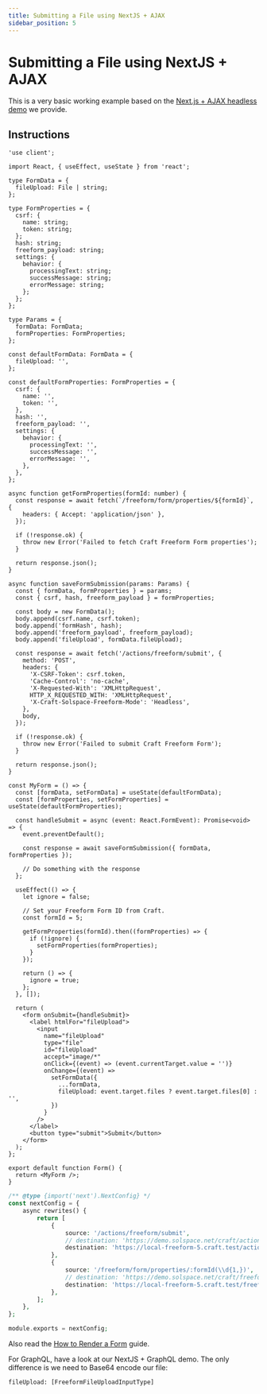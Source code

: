 ```yaml
---
title: Submitting a File using NextJS + AJAX
sidebar_position: 5
---
```




# Submitting a File using NextJS + AJAX

This is a very basic working example based on the [Next.js + AJAX headless demo](https://github.com/solspace/craft-freeform-demo-nextjs-ajax) we provide.

## Instructions

```tsx showLineNumbers
'use client';

import React, { useEffect, useState } from 'react';

type FormData = {
  fileUpload: File | string;
};

type FormProperties = {
  csrf: {
    name: string;
    token: string;
  };
  hash: string;
  freeform_payload: string;
  settings: {
    behavior: {
      processingText: string;
      successMessage: string;
      errorMessage: string;
    };
  };
};

type Params = {
  formData: FormData;
  formProperties: FormProperties;
};

const defaultFormData: FormData = {
  fileUpload: '',
};

const defaultFormProperties: FormProperties = {
  csrf: {
    name: '',
    token: '',
  },
  hash: '',
  freeform_payload: '',
  settings: {
    behavior: {
      processingText: '',
      successMessage: '',
      errorMessage: '',
    },
  },
};

async function getFormProperties(formId: number) {
  const response = await fetch(`/freeform/form/properties/${formId}`, {
    headers: { Accept: 'application/json' },
  });

  if (!response.ok) {
    throw new Error('Failed to fetch Craft Freeform Form properties');
  }

  return response.json();
}

async function saveFormSubmission(params: Params) {
  const { formData, formProperties } = params;
  const { csrf, hash, freeform_payload } = formProperties;

  const body = new FormData();
  body.append(csrf.name, csrf.token);
  body.append('formHash', hash);
  body.append('freeform_payload', freeform_payload);
  body.append('fileUpload', formData.fileUpload);

  const response = await fetch('/actions/freeform/submit', {
    method: 'POST',
    headers: {
      'X-CSRF-Token': csrf.token,
      'Cache-Control': 'no-cache',
      'X-Requested-With': 'XMLHttpRequest',
      HTTP_X_REQUESTED_WITH: 'XMLHttpRequest',
      'X-Craft-Solspace-Freeform-Mode': 'Headless',
    },
    body,
  });

  if (!response.ok) {
    throw new Error('Failed to submit Craft Freeform Form');
  }

  return response.json();
}

const MyForm = () => {
  const [formData, setFormData] = useState(defaultFormData);
  const [formProperties, setFormProperties] = useState(defaultFormProperties);

  const handleSubmit = async (event: React.FormEvent): Promise<void> => {
    event.preventDefault();

    const response = await saveFormSubmission({ formData, formProperties });

    // Do something with the response
  };

  useEffect(() => {
    let ignore = false;

    // Set your Freeform Form ID from Craft.
    const formId = 5;

    getFormProperties(formId).then((formProperties) => {
      if (!ignore) {
        setFormProperties(formProperties);
      }
    });

    return () => {
      ignore = true;
    };
  }, []);

  return (
    <form onSubmit={handleSubmit}>
      <label htmlFor="fileUpload">
        <input
          name="fileUpload"
          type="file"
          id="fileUpload"
          accept="image/*"
          onClick={(event) => (event.currentTarget.value = '')}
          onChange={(event) =>
            setFormData({
              ...formData,
              fileUpload: event.target.files ? event.target.files[0] : '',
            })
          }
        />
      </label>
      <button type="submit">Submit</button>
    </form>
  );
};

export default function Form() {
  return <MyForm />;
}
```

```php showLineNumbers
/** @type {import('next').NextConfig} */
const nextConfig = {
    async rewrites() {
        return [
            {
                source: '/actions/freeform/submit',
                // destination: 'https://demo.solspace.net/craft/actions/freeform/submit',
                destination: 'https://local-freeform-5.craft.test/actions/freeform/submit',
            },
            {
                source: '/freeform/form/properties/:formId(\\d{1,})',
                // destination: 'https://demo.solspace.net/craft/freeform/form/properties/:formId(\\d{1,})',
                destination: 'https://local-freeform-5.craft.test/freeform/form/properties/:formId(\\d{1,})',
            },
        ];
    },
};

module.exports = nextConfig;
```

Also read the [How to Render a Form](./graphql.mdx#how-to-render-a-form) guide.

<Photo
  img={NextjsFileUpload1Photo}
  alt="Submitting a File using NextJS + AJAX 1"
/>
<Photo
  img={NextjsFileUpload2Photo}
  alt="Submitting a File using NextJS + AJAX 2"
/>
<Photo
  img={NextjsFileUpload3Photo}
  alt="Submitting a File using NextJS + AJAX 3"
/>
<Photo
  img={NextjsFileUpload4Photo}
  alt="Submitting a File using NextJS + AJAX 4"
/>
<Photo
  img={NextjsFileUpload5Photo}
  alt="Submitting a File using NextJS + AJAX 5"
/>

For GraphQL, have a look at our NextJS + GraphQL demo. The only difference is we need to Base64 encode our file:

```graphql showLineNumbers
fileUpload: [FreeformFileUploadInputType]
```

<Photo
  img={NextjsFileUpload6Photo}
  scale="60"
  alt="Submitting a File using NextJS + AJAX 6"
/>
